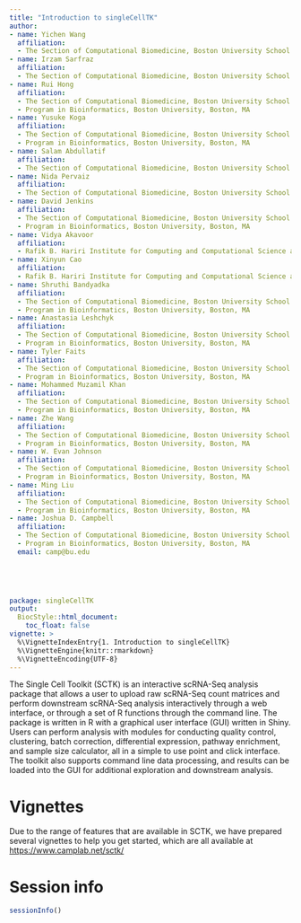 ```yaml
---
title: "Introduction to singleCellTK"
author:
- name: Yichen Wang
  affiliation: 
  - The Section of Computational Biomedicine, Boston University School of Medicine, Boston, MA
- name: Irzam Sarfraz
  affiliation: 
  - The Section of Computational Biomedicine, Boston University School of Medicine, Boston, MA  
- name: Rui Hong
  affiliation: 
  - The Section of Computational Biomedicine, Boston University School of Medicine, Boston, MA
  - Program in Bioinformatics, Boston University, Boston, MA
- name: Yusuke Koga
  affiliation: 
  - The Section of Computational Biomedicine, Boston University School of Medicine, Boston, MA
  - Program in Bioinformatics, Boston University, Boston, MA
- name: Salam Abdullatif
  affiliation: 
  - The Section of Computational Biomedicine, Boston University School of Medicine, Boston, MA
- name: Nida Pervaiz
  affiliation: 
  - The Section of Computational Biomedicine, Boston University School of Medicine, Boston, MA
- name: David Jenkins
  affiliation: 
  - The Section of Computational Biomedicine, Boston University School of Medicine, Boston, MA
  - Program in Bioinformatics, Boston University, Boston, MA
- name: Vidya Akavoor
  affiliation: 
  - Rafik B. Hariri Institute for Computing and Computational Science and Engineering, Boston University, Boston, MA
- name: Xinyun Cao
  affiliation: 
  - Rafik B. Hariri Institute for Computing and Computational Science and Engineering, Boston University, Boston, MA
- name: Shruthi Bandyadka
  affiliation: 
  - The Section of Computational Biomedicine, Boston University School of Medicine, Boston, MA
  - Program in Bioinformatics, Boston University, Boston, MA
- name: Anastasia Leshchyk
  affiliation: 
  - The Section of Computational Biomedicine, Boston University School of Medicine, Boston, MA
  - Program in Bioinformatics, Boston University, Boston, MA
- name: Tyler Faits
  affiliation: 
  - The Section of Computational Biomedicine, Boston University School of Medicine, Boston, MA
  - Program in Bioinformatics, Boston University, Boston, MA
- name: Mohammed Muzamil Khan
  affiliation:
  - The Section of Computational Biomedicine, Boston University School of Medicine, Boston, MA
  - Program in Bioinformatics, Boston University, Boston, MA
- name: Zhe Wang
  affiliation: 
  - The Section of Computational Biomedicine, Boston University School of Medicine, Boston, MA
  - Program in Bioinformatics, Boston University, Boston, MA
- name: W. Evan Johnson
  affiliation: 
  - The Section of Computational Biomedicine, Boston University School of Medicine, Boston, MA
  - Program in Bioinformatics, Boston University, Boston, MA
- name: Ming Liu
  affiliation:
  - The Section of Computational Biomedicine, Boston University School of Medicine, Boston, MA
  - Program in Bioinformatics, Boston University, Boston, MA
- name: Joshua D. Campbell
  affiliation: 
  - The Section of Computational Biomedicine, Boston University School of Medicine, Boston, MA
  - Program in Bioinformatics, Boston University, Boston, MA
  email: camp@bu.edu  
  
  



package: singleCellTK
output: 
  BiocStyle::html_document:
    toc_float: false
vignette: >
  %\VignetteIndexEntry{1. Introduction to singleCellTK}
  %\VignetteEngine{knitr::rmarkdown}
  %\VignetteEncoding{UTF-8}
---
```


The Single Cell Toolkit (SCTK) is an interactive scRNA-Seq analysis package that
allows a user to upload raw scRNA-Seq count matrices and perform downstream
scRNA-Seq analysis interactively through a web interface, or through a set of
R functions through the command line. The package is written in R with a
graphical user interface (GUI) written in Shiny. Users can perform analysis with
modules for conducting quality control, clustering, batch correction, differential
expression, pathway enrichment, and sample size calculator, all in a simple to
use point and click interface. The toolkit also supports command line data
processing, and results can be loaded into the GUI for additional exploration
and downstream analysis.

# Vignettes

Due to the range of features that are available in SCTK, we have prepared several 
vignettes to help you get started, which are all available at [https://www.camplab.net/sctk/](https://www.camplab.net/sctk/)

# Session info {.unnumbered}

```r
sessionInfo()
```
